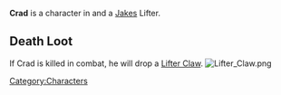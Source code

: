 

{{Infobox
| name     = Crad
| image    = Crad portrait.png
| race     = Kra'deshi
| location = Havaria - Murder Bay
| source   = 
| reward   = 
| related  = Jakes - Lifter
| ID       =
}}'''Crad''' is a character in {{Gamename}} and a [[Jakes]] Lifter.

== Death Loot ==
If Crad is killed in combat, he will drop a [[Lifter Claw]].
[[File:Lifter Claw.png|none|thumb]]
[[Category:Characters]]